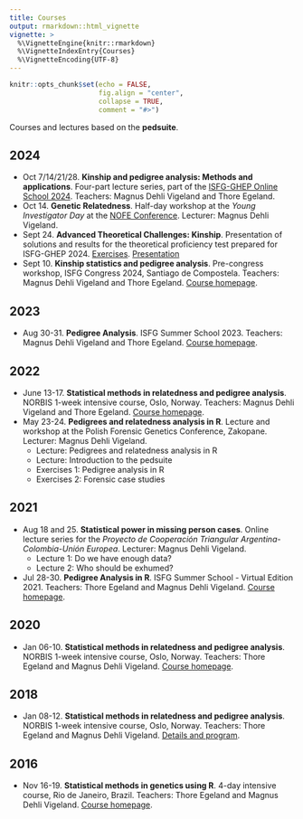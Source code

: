 ```yaml
---
title: Courses
output: rmarkdown::html_vignette
vignette: >
  %\VignetteEngine{knitr::rmarkdown}
  %\VignetteIndexEntry{Courses}
  %\VignetteEncoding{UTF-8}
---
```


```r
knitr::opts_chunk$set(echo = FALSE, 
                      fig.align = "center",
                      collapse = TRUE,
                      comment = "#>")
```

Courses and lectures based on the **pedsuite**.


## 2024
* Oct 7/14/21/28. **Kinship and pedigree analysis: Methods and applications**. Four-part lecture series, part of the [ISFG-GHEP Online School 2024](https://ghep-isfg.org/en/workshops/ghep-os/autumn2024/WS1/). Teachers: Magnus Dehli Vigeland and Thore Egeland. 
* Oct 14. **Genetic Relatedness**. Half-day workshop at the *Young Investigator Day* at the [NOFE Conference](https://nofe.no/nofe-conference-2024/). Lecturer: Magnus Dehli Vigeland.
* Sept 24. **Advanced Theoretical Challenges: Kinship**. Presentation of solutions and results for the theoretical proficiency test prepared for ISFG-GHEP 2024. [Exercises](https://github.com/magnusdv/pedsuite/blob/master/vignettes/web_only/GHEP/ghep_kinship24_final_EN.pdf). [Presentation](https://github.com/magnusdv/pedsuite/blob/master/vignettes/web_only/GHEP/ghep-kinship24-presentation.pdf)
* Sept 10. **Kinship statistics and pedigree analysis**. Pre-congress workshop, ISFG Congress 2024, Santiago de Compostela. Teachers: Magnus Dehli Vigeland and Thore Egeland. [Course homepage](https://magnusdv.github.io/pedsuite/articles/web_only/course-isfg2024.html).


## 2023

* Aug 30-31. **Pedigree Analysis**. ISFG Summer School 2023. Teachers: Magnus Dehli Vigeland and Thore Egeland. [Course homepage](https://magnusdv.github.io/pedsuite/articles/web_only/course-isfg2023.html).


## 2022

* June 13-17. **Statistical methods in relatedness and pedigree analysis**. NORBIS 1-week intensive course, Oslo, Norway. Teachers: Magnus Dehli Vigeland and Thore Egeland. [Course homepage](https://magnusdv.github.io/pedsuite/articles/web_only/course-norbis2022.html).
* May 23-24. **Pedigrees and relatedness analysis in R**. Lecture and workshop at the Polish Forensic Genetics Conference, Zakopane. Lecturer: Magnus Dehli Vigeland.
    * Lecture: Pedigrees and relatedness analysis in R
    * Lecture: Introduction to the pedsuite
    * Exercises 1: Pedigree analysis in R
    * Exercises 2: Forensic case studies

## 2021

* Aug 18 and 25. **Statistical power in missing person cases**. Online lecture series for the *Proyecto de Cooperación Triangular Argentina-Colombia-Unión Europea*. Lecturer: Magnus Dehli Vigeland.
    * Lecture 1: Do we have enough data?
    * Lecture 2: Who should be exhumed?
* Jul 28-30. **Pedigree Analysis in R**. ISFG Summer School - Virtual Edition 2021. Teachers: Thore Egeland and Magnus Dehli Vigeland. [Course homepage](https://magnusdv.github.io/pedsuite/articles/web_only/course-isfg2021.html).

## 2020

* Jan 06-10. **Statistical methods in relatedness and pedigree analysis**. NORBIS 1-week intensive course, Oslo, Norway. Teachers: Thore Egeland and Magnus Dehli Vigeland. [Course homepage](https://familias.name/norbisRelatedness/).

## 2018
* Jan 08-12. **Statistical methods in relatedness and pedigree analysis**. NORBIS 1-week intensive course, Oslo, Norway. Teachers: Thore Egeland and Magnus Dehli Vigeland. [Details and program](https://norbis.w.uib.no/activities/courses/statistical-methods-in-relatedness-and-pedigree-analysis/).

## 2016
* Nov 16-19. **Statistical methods in genetics using R**. 4-day intensive course, Rio de Janeiro, Brazil. Teachers: Thore Egeland and Magnus Dehli Vigeland. [Course homepage](https://familias.name/RioR/).
